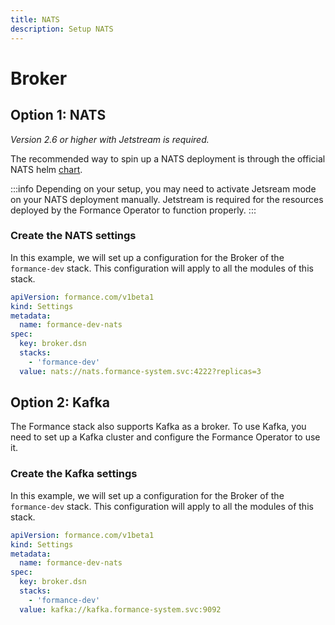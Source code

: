 ```yaml
---
title: NATS
description: Setup NATS
---
```


# Broker


## Option 1: NATS

_Version 2.6 or higher with Jetstream is required._

The recommended way to spin up a NATS deployment is through the official NATS helm [chart](https://artifacthub.io/packages/helm/nats/nats).

:::info
Depending on your setup, you may need to activate Jetsream mode on your NATS deployment manually. Jetstream is required for the resources deployed by the Formance Operator to function properly.
:::

### Create the NATS settings

In this example, we will set up a configuration for the Broker of the `formance-dev` stack. This configuration will apply to all the modules of this stack.

```yaml
apiVersion: formance.com/v1beta1
kind: Settings
metadata:
  name: formance-dev-nats
spec:
  key: broker.dsn
  stacks:
    - 'formance-dev'
  value: nats://nats.formance-system.svc:4222?replicas=3
```

## Option 2: Kafka

The Formance stack also supports Kafka as a broker. To use Kafka, you need to set up a Kafka cluster and configure the Formance Operator to use it.

### Create the Kafka settings

In this example, we will set up a configuration for the Broker of the `formance-dev` stack. This configuration will apply to all the modules of this stack.

```yaml
apiVersion: formance.com/v1beta1
kind: Settings
metadata:
  name: formance-dev-nats
spec:
  key: broker.dsn
  stacks:
    - 'formance-dev'
  value: kafka://kafka.formance-system.svc:9092
```
